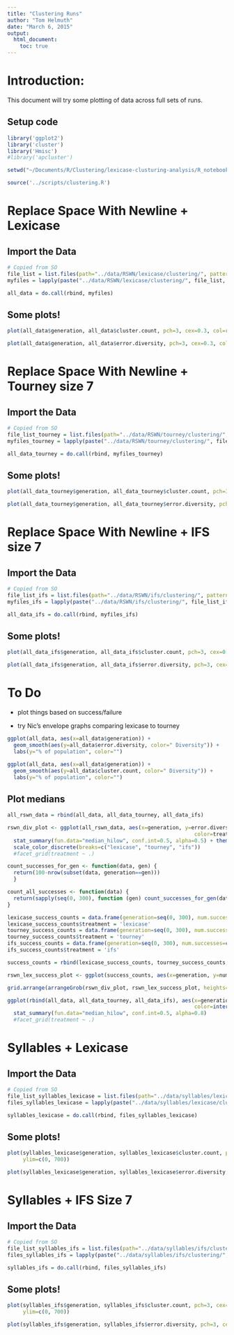 ```yaml
---
title: "Clustering Runs"
author: "Tom Helmuth"
date: "March 6, 2015"
output: 
  html_document:
    toc: true
---
```


# Introduction:

This document will try some plotting of data across full sets of runs.

## Setup code

```r
library('ggplot2')
library('cluster')
library('Hmisc')
#library('apcluster')

setwd("~/Documents/R/Clustering/lexicase-clusturing-analysis/R_notebooks")

source('../scripts/clustering.R')
```

# Replace Space With Newline + Lexicase

## Import the Data

```r
# Copied from SO
file_list = list.files(path="../data/RSWN/lexicase/clustering/", pattern="*.csv")
myfiles = lapply(paste("../data/RSWN/lexicase/clustering/", file_list, sep=""), read.csv)

all_data = do.call(rbind, myfiles)

```

## Some plots!

```r
plot(all_data$generation, all_data$cluster.count, pch=3, cex=0.3, col=rgb(0.3,0.4,0.6,0.5), ylim=c(0, 350))
```

```r
plot(all_data$generation, all_data$error.diversity, pch=3, cex=0.3, col=rgb(0.3,0.4,0.6,0.5), ylim=c(0, 1))
```

# Replace Space With Newline + Tourney size 7

## Import the Data

```r
# Copied from SO
file_list_tourney = list.files(path="../data/RSWN/tourney/clustering/", pattern="*.csv")
myfiles_tourney = lapply(paste("../data/RSWN/tourney/clustering/", file_list_tourney, sep=""), read.csv)

all_data_tourney = do.call(rbind, myfiles_tourney)

```

## Some plots!

```r
plot(all_data_tourney$generation, all_data_tourney$cluster.count, pch=3, cex=0.3, col=rgb(0.3,0.4,0.6,0.5), ylim=c(0, 350))
```

```r
plot(all_data_tourney$generation, all_data_tourney$error.diversity, pch=3, cex=0.3, col=rgb(0.3,0.4,0.6,0.5), ylim=c(0, 1))
```

# Replace Space With Newline + IFS size 7

## Import the Data

```r
# Copied from SO
file_list_ifs = list.files(path="../data/RSWN/ifs/clustering/", pattern="*.csv")
myfiles_ifs = lapply(paste("../data/RSWN/ifs/clustering/", file_list_ifs, sep=""), read.csv)

all_data_ifs = do.call(rbind, myfiles_ifs)

```

## Some plots!

```r
plot(all_data_ifs$generation, all_data_ifs$cluster.count, pch=3, cex=0.3, col=rgb(0.3,0.4,0.6,0.5), ylim=c(0, 350))
```

```r
plot(all_data_ifs$generation, all_data_ifs$error.diversity, pch=3, cex=0.3, col=rgb(0.3,0.4,0.6,0.5), ylim=c(0, 1))
```

# To Do

- plot things based on success/failure

- try Nic's envelope graphs comparing lexicase to tourney

```r
ggplot(all_data, aes(x=all_data$generation)) + 
  geom_smooth(aes(y=all_data$error.diversity, color=" Diversity")) + 
  labs(y="% of population", color="")
```

```r
ggplot(all_data, aes(x=all_data$generation)) + 
  geom_smooth(aes(y=all_data$cluster.count, color=" Diversity")) + 
  labs(y="% of population", color="")
```

## Plot medians

```r
all_rswn_data = rbind(all_data, all_data_tourney, all_data_ifs)

rswn_div_plot <- ggplot(all_rswn_data, aes(x=generation, y=error.diversity,
                                                            color=treatment)) + 
  stat_summary(fun.data="median_hilow", conf.int=0.5, alpha=0.5) + theme(axis.title.x=element_blank()) +
  scale_color_discrete(breaks=c("lexicase", "tourney", "ifs"))
  #facet_grid(treatment ~ .)

count_successes_for_gen <- function(data, gen) {
  return(100-nrow(subset(data, generation==gen)))
  }

count_all_successes <- function(data) {
  return(sapply(seq(0, 300), function (gen) count_successes_for_gen(data, gen)))
}

lexicase_success_counts = data.frame(generation=seq(0, 300), num.successes=count_all_successes(all_data))
lexicase_success_counts$treatment = 'lexicase'
tourney_success_counts = data.frame(generation=seq(0, 300), num.successes=count_all_successes(all_data_tourney))
tourney_success_counts$treatment = 'tourney'
ifs_success_counts = data.frame(generation=seq(0, 300), num.successes=count_all_successes(all_data_ifs))
ifs_success_counts$treatment = 'ifs'

success_counts = rbind(lexicase_success_counts, tourney_success_counts, ifs_success_counts)

rswn_lex_success_plot <- ggplot(success_counts, aes(x=generation, y=num.successes, color=treatment)) + geom_line() + ylim(c(0,100)) + scale_color_discrete(breaks=c("lexicase", "tourney", "ifs"))

grid.arrange(arrangeGrob(rswn_div_plot, rswn_lex_success_plot, heights=c(3/4, 1/4), ncol=1))

```

```r
ggplot(rbind(all_data, all_data_tourney, all_data_ifs), aes(x=generation, y=cluster.count,
                                                            color=interaction(succeeded, treatment))) + 
  stat_summary(fun.data="median_hilow", conf.int=0.5, alpha=0.8)
  #facet_grid(treatment ~ .)
```

# Syllables + Lexicase

## Import the Data

```r
# Copied from SO
file_list_syllables_lexicase = list.files(path="../data/syllables/lexicase/clustering/", pattern="*.csv")
files_syllables_lexicase = lapply(paste("../data/syllables/lexicase/clustering/", file_list_syllables_lexicase, sep=""), read.csv)

syllables_lexicase = do.call(rbind, files_syllables_lexicase)
```

## Some plots!

```r
plot(syllables_lexicase$generation, syllables_lexicase$cluster.count, pch=3, cex=0.3, col=rgb(0.3,0.4,0.6,0.5),
     ylim=c(0, 700))
```

```r
plot(syllables_lexicase$generation, syllables_lexicase$error.diversity, pch=3, cex=0.3, col=rgb(0.3,0.4,0.6,0.5), ylim=c(0, 1))
```

# Syllables + IFS Size 7

## Import the Data

```r
# Copied from SO
file_list_syllables_ifs = list.files(path="../data/syllables/ifs/clustering/", pattern="*.csv")
files_syllables_ifs = lapply(paste("../data/syllables/ifs/clustering/", file_list_syllables_ifs, sep=""), read.csv)

syllables_ifs = do.call(rbind, files_syllables_ifs)
```

## Some plots!

```r
plot(syllables_ifs$generation, syllables_ifs$cluster.count, pch=3, cex=0.3, col=rgb(0.3,0.4,0.6,0.5),
     ylim=c(0, 700))
```

```r
plot(syllables_ifs$generation, syllables_ifs$error.diversity, pch=3, cex=0.3, col=rgb(0.3,0.4,0.6,0.5), ylim=c(0, 1))
```

